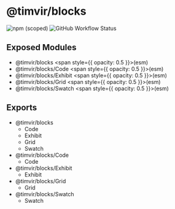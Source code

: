 
# @timvir/blocks

![npm (scoped)](https://img.shields.io/npm/v/@timvir/blocks?style=for-the-badge)
![GitHub Workflow Status](https://img.shields.io/github/workflow/status/timvir/timvir/Validate?style=for-the-badge)

## Exposed Modules

 - @timvir/blocks <span style={{ opacity: 0.5 }}>(esm)</span>
 - @timvir/blocks/Code <span style={{ opacity: 0.5 }}>(esm)</span>
 - @timvir/blocks/Exhibit <span style={{ opacity: 0.5 }}>(esm)</span>
 - @timvir/blocks/Grid <span style={{ opacity: 0.5 }}>(esm)</span>
 - @timvir/blocks/Swatch <span style={{ opacity: 0.5 }}>(esm)</span>

## Exports

 - @timvir/blocks
   - Code
   - Exhibit
   - Grid
   - Swatch
 - @timvir/blocks/Code
   - Code
 - @timvir/blocks/Exhibit
   - Exhibit
 - @timvir/blocks/Grid
   - Grid
 - @timvir/blocks/Swatch
   - Swatch
